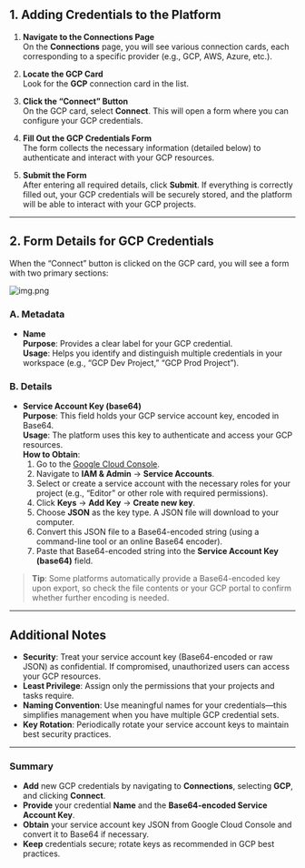 
## 1. Adding Credentials to the Platform

1. **Navigate to the Connections Page**  
   On the **Connections** page, you will see various connection cards, each corresponding to a specific provider (e.g., GCP, AWS, Azure, etc.).

2. **Locate the GCP Card**  
   Look for the **GCP** connection card in the list.

3. **Click the “Connect” Button**  
   On the GCP card, select **Connect**. This will open a form where you can configure your GCP credentials.

4. **Fill Out the GCP Credentials Form**  
   The form collects the necessary information (detailed below) to authenticate and interact with your GCP resources.

5. **Submit the Form**  
   After entering all required details, click **Submit**. If everything is correctly filled out, your GCP credentials will be securely stored, and the platform will be able to interact with your GCP projects.

---

## 2. Form Details for GCP Credentials

When the “Connect” button is clicked on the GCP card, you will see a form with two primary sections:

![img.png](/images/connections/gcp/gcp-create-form.png)


### A. Metadata

- **Name**  
  **Purpose**: Provides a clear label for your GCP credential.  
  **Usage**: Helps you identify and distinguish multiple credentials in your workspace (e.g., “GCP Dev Project,” “GCP Prod Project”).

### B. Details

- **Service Account Key (base64)**  
  **Purpose**: This field holds your GCP service account key, encoded in Base64.  
  **Usage**: The platform uses this key to authenticate and access your GCP resources.  
  **How to Obtain**:  
  1. Go to the [Google Cloud Console](https://console.cloud.google.com/).  
  2. Navigate to **IAM & Admin** → **Service Accounts**.  
  3. Select or create a service account with the necessary roles for your project (e.g., “Editor” or other role with required permissions).  
  4. Click **Keys** → **Add Key** → **Create new key**.  
  5. Choose **JSON** as the key type. A JSON file will download to your computer.  
  6. Convert this JSON file to a Base64-encoded string (using a command-line tool or an online Base64 encoder).  
  7. Paste that Base64-encoded string into the **Service Account Key (base64)** field.

> **Tip**: Some platforms automatically provide a Base64-encoded key upon export, so check the file contents or your GCP portal to confirm whether further encoding is needed.

---

## Additional Notes

- **Security**: Treat your service account key (Base64-encoded or raw JSON) as confidential. If compromised, unauthorized users can access your GCP resources.  
- **Least Privilege**: Assign only the permissions that your projects and tasks require.  
- **Naming Convention**: Use meaningful names for your credentials—this simplifies management when you have multiple GCP credential sets.  
- **Key Rotation**: Periodically rotate your service account keys to maintain best security practices.  

---

### Summary

- **Add** new GCP credentials by navigating to **Connections**, selecting **GCP**, and clicking **Connect**.
- **Provide** your credential **Name** and the **Base64-encoded Service Account Key**.
- **Obtain** your service account key JSON from Google Cloud Console and convert it to Base64 if necessary.
- **Keep** credentials secure; rotate keys as recommended in GCP best practices.

